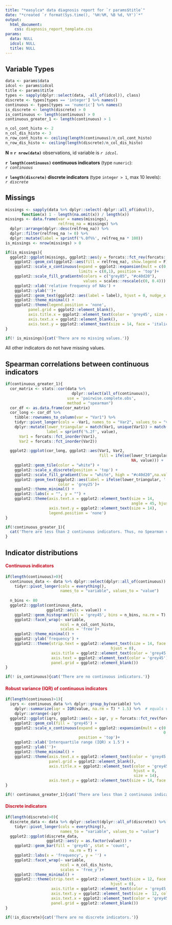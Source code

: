```yaml
---
title: "*easylca* data diagnosis report for `r params$title`"
date: "*created `r format(Sys.time(), '%H:%M, %B %d, %Y')`*"
output: 
  html_document:
    css: diagnosis_report_template.css
params:
  data: NULL
  idcol: NULL
  title: NULL
---
```


## Variable Types

```r
data <- params$data
idcol <- params$idcol
title <- params$title
types <- sapply(dplyr::select(data, -all_of(idcol)), class)
discrete <- types[types == 'integer'] %>% names()
continuous <- types[types == 'numeric'] %>% names()
is_discrete <- length(discrete) > 0
is_continuous <- length(continuous) > 0
continuous_greater_1 <- length(continuous) > 1

n_col_cont_histo <- 2
n_col_dis_histo <- 3
n_row_cont_histo <- ceiling(length(continuous)/n_col_cont_histo)
n_row_dis_histo <- ceiling(length(discrete)/n_col_dis_histo)
```

**N = `r nrow(data)`** observations, id variable is *`r idcol`*.\

**`r length(continuous)` continuous indicators** (type `numeric`):\
*`r continuous`*

**`r length(discrete)` discrete indicators** (type `integer > 1`, max 10 levels):\
*`r discrete`*

## Missings

```r
missings <- sapply(data %>% dplyr::select(-dplyr::all_of(idcol)),
       function(x) 1 - length(na.omit(x)) / length(x))
missings <- data.frame(var = names(missings), 
                       relfreq_na = missings) %>% 
  dplyr::arrange(dplyr::desc(relfreq_na)) %>% 
  dplyr::filter(relfreq_na != 0) %>% 
  dplyr::mutate(label = sprintf('%.0f%%', relfreq_na * 100))
is_missings <- nrow(missings) > 0
```

```r
if(is_missings){
  ggplot2::ggplot(missings, ggplot2::aes(y = forcats::fct_rev(forcats::fct_inorder(var)), x = relfreq_na)) + 
    ggplot2::geom_col(ggplot2::aes(fill = relfreq_na), show.legend = F) + 
    ggplot2::scale_x_continuous(expand = ggplot2::expansion(mult = c(0, 0.025)),
                                limits = c(0,1), position = 'top')+ 
    ggplot2::scale_fill_gradientn(colors = c("grey85", "#c40d20"),
                                  values = scales::rescale(c(0, 0.4))) + 
    ggplot2::xlab('relative frequency of NAs') + 
    ggplot2::ylab('')+
    ggplot2::geom_text(ggplot2::aes(label = label), hjust = 0, nudge_x = 0.01) + 
    ggplot2::theme_minimal() + 
    ggplot2::theme(legend.position = 'none', 
          panel.grid = ggplot2::element_blank(), 
          axis.title.x = ggplot2::element_text(color = 'grey45', size = 14, hjust = 0),
          axis.text.x = ggplot2::element_blank(), 
          axis.text.y = ggplot2::element_text(size = 14, face = 'italic'))
}
```

```r
if(! is_missings){cat('There are no missing values.')}
```

All other indicators do not have missing values.

## Spearman correlations between continuous indicators

```r
if(continuous_greater_1){
  cor_matrix <- stats::cor(data %>% 
                             dplyr::select(all_of(continuous)),
                           use = 'pairwise.complete.obs',
                           method = "spearman")
  cor_df <- as.data.frame(cor_matrix)
  cor_long <- cor_df %>%
    tibble::rownames_to_column(var = "Var1") %>%
    tidyr::pivot_longer(cols = -Var1, names_to = "Var2", values_to = "value") %>% 
    dplyr::mutate(lower_triangular = match(Var1, unique(Var1)) > match(Var2, unique(Var2)), 
                  label = sprintf('%.2f', value), 
      Var1 = forcats::fct_inorder(Var1), 
      Var2 = forcats::fct_inorder(Var2))
  
  ggplot2::ggplot(cor_long, ggplot2::aes(Var1, Var2, 
                                         fill = ifelse(lower_triangular,
                                                       NA, value))) +
    ggplot2::geom_tile(color = "white") +
    ggplot2::scale_x_discrete(position = 'top') +
    ggplot2::scale_fill_gradient(low = "white", high = "#c40d20",na.value = "white") +
    ggplot2::geom_text(ggplot2::aes(label = ifelse(lower_triangular, '', label)),
                       color = 'grey25')+
    ggplot2::theme_minimal() +
    ggplot2::labs(x = "", y = "") +
    ggplot2::theme(axis.text.x = ggplot2::element_text(size = 14, 
                                                       angle = 45, hjust = 0), 
                   axis.text.y = ggplot2::element_text(size = 14), 
                   legend.position = 'none')
} 
```

```r
if(!continuous_greater_1){
  cat('There are less than 2 continuous indicators. Thus, no Spearman correlations are computed.')
}
```

## Indicator distributions

#### [Continuous indicators]{style="color: #c40d20"}

```r
if(length(continuous)>0){
  continuous_data <- data %>% dplyr::select(dplyr::all_of(continuous)) %>% 
    tidyr::pivot_longer(cols = everything(),
                        names_to = "variable", values_to = "value")
  
  n_bins <- 80
  ggplot2::ggplot(continuous_data, 
                  ggplot2::aes(x = value)) + 
    ggplot2::geom_histogram(fill = 'grey45', bins = n_bins, na.rm = T) + 
    ggplot2::facet_wrap(~ variable, 
                        ncol = n_col_cont_histo,
                        scales = 'free')+ 
    ggplot2::theme_minimal() + 
    ggplot2::ylab('frequency') +
    ggplot2:::theme(strip.text = ggplot2::element_text(size = 14, face = 'bold', 
                                              hjust = 0), 
                    axis.title = ggplot2::element_text(color = 'grey45'),
                    axis.text = ggplot2::element_text(color = 'grey45'), 
                    panel.grid = ggplot2::element_blank())
}
```

```r
if(! is_continuous){cat('There are no continuous indicators.')}
```

#### [Robust variance (IQR) of continuous indicators]{style="color: #c40d20"}

```r
if(length(continuous)>1){
  iqrs <- continuous_data %>% dplyr::group_by(variable) %>% 
    dplyr::summarize(iqr = IQR(value, na.rm = T) * 1.5) %>%  # equals variance for Gaussian
    dplyr::arrange(-iqr)
  ggplot2::ggplot(iqrs, ggplot2::aes(x = iqr, y = forcats::fct_rev(forcats::fct_inorder(variable)))) + 
    ggplot2::geom_col(fill = 'grey45') +
    ggplot2::scale_x_continuous(expand = ggplot2::expansion(mult = c(0.0, 
                                                                     0.05)), 
                                position = 'top')+
    ggplot2::xlab('Interquartile range (IQR) x 1.5') + 
    ggplot2::ylab('')+
    ggplot2::theme_minimal() + 
    ggplot2::theme(axis.text.x = ggplot2::element_text(color = 'grey45'), 
                   panel.grid = ggplot2::element_blank(), 
                   axis.title.x = ggplot2::element_text(color = 'grey45', 
                                                        hjust = 0, 
                                                        size = 14), 
                   axis.text.y = ggplot2::element_text(size = 14, face = 'italic'))
}
```

```r
if(! continuous_greater_1){cat('There are less than 2 continuous indicators. Thus, there is no potential need for scaling.')}
```

#### [Discrete indicators]{style="color: #c40d20"}

```r
if(length(discrete)>0){
  discrete_data <- data %>% dplyr::select(dplyr::all_of(discrete)) %>% 
    tidyr::pivot_longer(cols = everything(),
                        names_to = "variable", values_to = "value")
  ggplot2::ggplot(discrete_data, 
                  ggplot2::aes(y = as.factor(value))) + 
    ggplot2::geom_bar(fill = 'grey45', stat = 'count',
                            na.rm = T) + 
    ggplot2::labs(x = 'frequency', y = '') + 
    ggplot2::facet_wrap(~ variable, 
                        ncol = n_col_dis_histo,
                        scales = 'free_y')+ 
    ggplot2::theme_minimal() + 
    ggplot2:::theme(strip.text = ggplot2::element_text(size = 12, face = 'bold', 
                                              hjust = 0), 
                    axis.title = ggplot2::element_text(color = 'grey45'),
                    axis.text.y = ggplot2::element_text(size =  12, color = 'black'), 
                    axis.text.x = ggplot2::element_text(color = 'grey45'), 
                    panel.grid = ggplot2::element_blank())
} 
```

```r
if(!is_discrete){cat('There are no discrete indicators.')}
```

